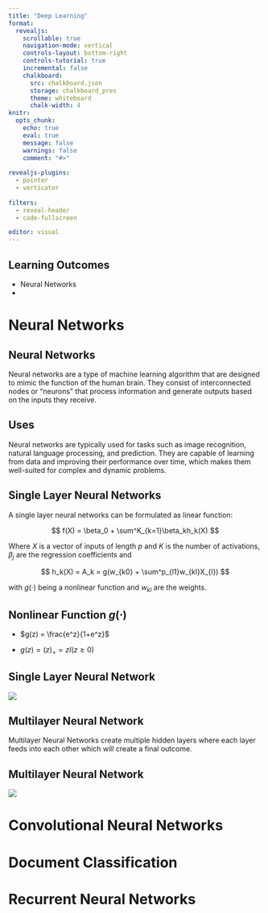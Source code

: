 ```yaml
---
title: "Deep Learning"
format:
  revealjs:
    scrollable: true
    navigation-mode: vertical
    controls-layout: bottom-right
    controls-tutorial: true
    incremental: false 
    chalkboard:
      src: chalkboard.json
      storage: chalkboard_pres
      theme: whiteboard
      chalk-width: 4
knitr:
  opts_chunk: 
    echo: true
    eval: true
    message: false
    warnings: false
    comment: "#>" 
    
revealjs-plugins:
  - pointer
  - verticator
  
filters: 
  - reveal-header
  - code-fullscreen

editor: visual
---
```


## Learning Outcomes

-   Neural Networks
-   

# Neural Networks

## Neural Networks

Neural networks are a type of machine learning algorithm that are designed to mimic the function of the human brain. They consist of interconnected nodes or "neurons" that process information and generate outputs based on the inputs they receive.

## Uses

Neural networks are typically used for tasks such as image recognition, natural language processing, and prediction. They are capable of learning from data and improving their performance over time, which makes them well-suited for complex and dynamic problems.

## Single Layer Neural Networks

A single layer neural networks can be formulated as linear function:

$$
f(X) = \beta_0 + \sum^K_{k=1}\beta_kh_k(X)
$$

Where $X$ is a vector of inputs of length $p$ and $K$ is the number of activations, $\beta_j$ are the regression coefficients and

$$
h_k(X) = A_k = g(w_{k0} + \sum^p_{l1}w_{kl}X_{l})
$$

with $g(\cdot)$ being a nonlinear function and $w_{kl}$ are the weights.

## Nonlinear Function $g(\cdot)$

-   $g(z) = \frac{e^z}{1+e^z}$

-   $g(z) = (z)_+ = zI(z\geq0)$

## Single Layer Neural Network

![](https://www.oreilly.com/api/v2/epubs/9781789808452/files/assets/290136cc-48f2-47b1-bb95-ffdb625b987d.png){fig-align="center"}

## Multilayer Neural Network

Multilayer Neural Networks create multiple hidden layers where each layer feeds into each other which will create a final outcome.

## Multilayer Neural Network

![](https://www.oreilly.com/api/v2/epubs/9781838642709/files/assets/61bc8450-f3ac-4d81-b405-3d748e30d04a.png){fig-align="center"}

# Convolutional Neural Networks

# Document Classification

# Recurrent Neural Networks
